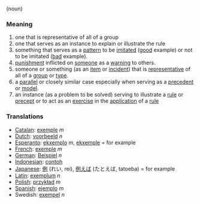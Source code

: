 (noun)

===Meaning===
#one that is representative of all of a group
#one that serves as an instance to explain or illustrate the rule
#something that serves as a [[pattern]] to be [[imitate]]d ([[good]] example) or not to be imitated ([[bad]] example).
#[[punishment]] inflicted on [[someone]] as a [[warning]] to others.
#someone or something (as an [[item]] or [[incident]]) that is [[representative]] of all of a [[group]] or [[type]].
#a [[parallel]] or closely similar case especially when serving as a [[precedent]] or [[model]].
#an instance (as a problem to be solved) serving to illustrate a [[rule]] or [[precept]] or to act as an [[exercise]] in the [[application]] of a [[rule]]

===Translations===
*[[Catalan]]: [[exemple]] ''m''
*[[Dutch]]: [[voorbeeld]] ''n''
*[[Esperanto]]: [[ekxemplo]] ''m'', [[ekxemple]] = for example
*[[French]]: [[exemple]] ''m''
*[[German]]: [[Beispiel]] ''n''
*[[Indonesian]]: [[contoh]]
*[[Japanese]]: [[例]] (れい, rei), [[例えば]] (たとえば, tatoeba) = for example
*[[Latin]]: [[exemplum]] ''n''
*[[Polish]]: [[przykład]] ''m''
*[[Spanish]]: [[ejemplo]] ''m''
*Swedish: [[exempel]] ''n''